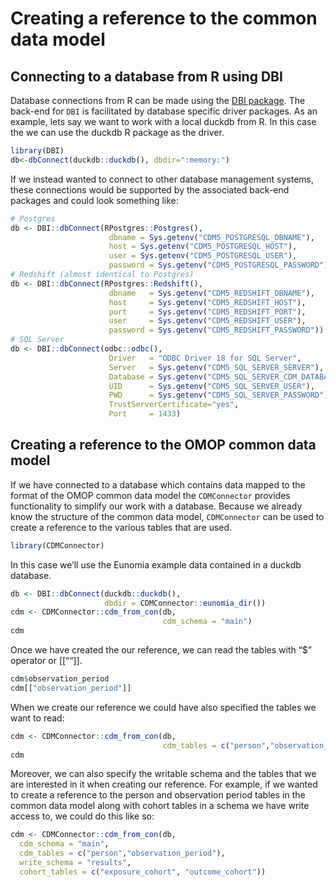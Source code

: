 # Creating a reference to the common data model

## Connecting to a database from R using DBI

Database connections from R can be made using the [DBI package](https://dbi.r-dbi.org/). The back-end for `DBI` is facilitated by database specific driver packages. As an example, lets say we want to work with a local duckdb from R. In this case the we can use the duckdb R package as the driver.

```r
library(DBI)
db<-dbConnect(duckdb::duckdb(), dbdir=":memory:")
```

If we instead wanted to connect to other database management systems, these connections would be supported by the associated back-end packages and could look something like:

```r
# Postgres
db <- DBI::dbConnect(RPostgres::Postgres(),
                      dbname = Sys.getenv("CDM5_POSTGRESQL_DBNAME"),
                      host = Sys.getenv("CDM5_POSTGRESQL_HOST"),
                      user = Sys.getenv("CDM5_POSTGRESQL_USER"),
                      password = Sys.getenv("CDM5_POSTGRESQL_PASSWORD"))
# Redshift (almost identical to Postgres)
db <- DBI::dbConnect(RPostgres::Redshift(),
                      dbname   = Sys.getenv("CDM5_REDSHIFT_DBNAME"),
                      host     = Sys.getenv("CDM5_REDSHIFT_HOST"),
                      port     = Sys.getenv("CDM5_REDSHIFT_PORT"),
                      user     = Sys.getenv("CDM5_REDSHIFT_USER"),
                      password = Sys.getenv("CDM5_REDSHIFT_PASSWORD"))
# SQL Server
db <- DBI::dbConnect(odbc::odbc(),
                      Driver   = "ODBC Driver 18 for SQL Server",
                      Server   = Sys.getenv("CDM5_SQL_SERVER_SERVER"),
                      Database = Sys.getenv("CDM5_SQL_SERVER_CDM_DATABASE"),
                      UID      = Sys.getenv("CDM5_SQL_SERVER_USER"),
                      PWD      = Sys.getenv("CDM5_SQL_SERVER_PASSWORD"),
                      TrustServerCertificate="yes",
                      Port     = 1433)
```

## Creating a reference to the OMOP common data model

If we have connected to a database which contains data mapped to the format of the OMOP common data model the `CDMConnector` provides functionality to simplify our work with a database. Because we already know the structure of the common data model, `CDMConnector` can be used to create a reference to the various tables that are used.

```r
library(CDMConnector)
```

In this case we'll use the Eunomia example data contained in a duckdb database.

```r
db <- DBI::dbConnect(duckdb::duckdb(), 
                     dbdir = CDMConnector::eunomia_dir())
cdm <- CDMConnector::cdm_from_con(db, 
                                  cdm_schema = "main")
cdm
```

Once we have created the our reference, we can read the tables with "\$" operator or \[\[""\]\].

```r
cdm$observation_period
cdm[["observation_period"]]
```

When we create our reference we could have also specified the tables we want to read:

```r
cdm <- CDMConnector::cdm_from_con(db, 
                                  cdm_tables = c("person","observation_period"))
cdm
```

Moreover, we can also specify the writable schema and the tables that we are interested in it when creating our reference. For example, if we wanted to create a reference to the person and observation period tables in the common data model along with cohort tables in a schema we have write access to, we could do this like so:

```r
cdm <- CDMConnector::cdm_from_con(db,
  cdm_schema = "main",
  cdm_tables = c("person","observation_period"),
  write_schema = "results",
  cohort_tables = c("exposure_cohort", "outcome_cohort"))
```
